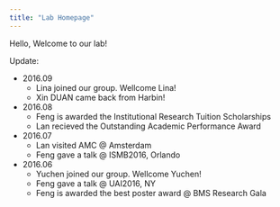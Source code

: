 ```yaml
---
title: "Lab Homepage"
---
```


Hello, Welcome to our lab!

Update:

- 2016.09
    + Lina joined our group. Wellcome Lina!
    + Xin DUAN came back from Harbin!
- 2016.08
    + Feng is awarded the Institutional Research Tuition Scholarships
    + Lan recieved the Outstanding Academic Performance Award
- 2016.07
    + Lan visited AMC @ Amsterdam
    + Feng gave a talk @ ISMB2016, Orlando
- 2016.06
    + Yuchen joined our group. Wellcome Yuchen!
    + Feng gave a talk @ UAI2016, NY
    + Feng is awarded the best poster award @ BMS Research Gala
